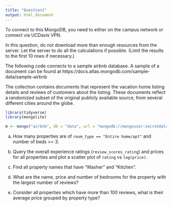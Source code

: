 ```yaml
---
title: "Question1"
output: html_document
---
```


To connect to this MongoDB, you need to either on the campus network or connect via UCDavis VPN.

In this question, do not download more than enough resources from the server. Let the server to do all the calculations if possible. (Limit the results to the first 10 rows if necessary.)

The following code connects to a sample airbnb database. A sample of a document can be found at
https://docs.atlas.mongodb.com/sample-data/sample-airbnb

The collection contains documents that represent the vacation home listing details and reviews of customers about the listing. These documents reflect a randomized subset of the original publicly available source, from several different cities around the globe.


```r
library(tidyverse)
library(mongolite)

m <- mongo("airbnb", db = "data", url = "mongodb://mongouser:secret@alan.ucdavis.edu/data")
```

(a) How many properties are of `room_type == "Entire home/apt"` and number of beds >= 3.




(b) Query the overall experience ratings (`review_scores_rating`) and prices for all properties and plot a scatter plot of `rating` vs `log(price)`.



(c) Find all property names that have "Washer" and "Kitchen".



(d) What are the name, price and number of bedrooms for the property with the largest number of reviews?



(e) Consider all properties which have more than 100 reviews, what is their average price grouped by property type?
